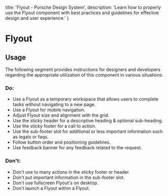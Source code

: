 
  title: 'Flyout - Porsche Design System',
  description: 'Learn how to properly use the Flyout component with best practices and guidelines for effective design and user experience.'
}

# Flyout <ComponentStatus tagName="p-flyout"></ComponentStatus>

<TableOfContents headings={[]} />

## Usage

The following segment provides instructions for designers and developers regarding the appropriate utilization of this
component in various situations.

### Do:

- Use a Flyout as a temporary workspace that allows users to complete tasks without navigating to a new page.
- Use a Flyout for mobile navigation.
- Adjust Flyout size and alignment with the grid.
- Use the sticky header for a descriptive heading & optional sub-heading.
- Use the sticky footer for a call to action.
- Use the sub-footer slot for additional or less important information such as legals or faqs.
- Follow button order and positioning guidelines.
- Use feedback banner for any feedback related to the request.

### Don't:

- Don't use to many actions in the sticky footer or header.
- Don't put important information in the sub-footer slot.
- Don't use fullscreen Flyout's on desktop.
- Don't launch a Flyout within a Flyout.